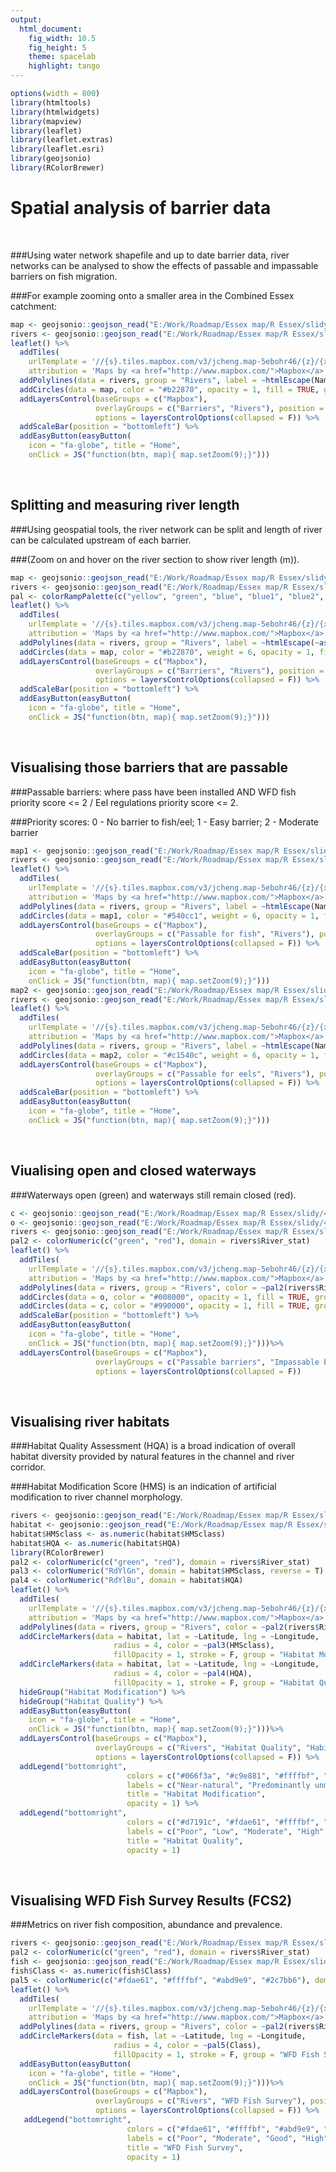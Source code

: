 ---
output:
  html_document:
    fig_width: 10.5 
    fig_height: 5
    theme: spacelab
    highlight: tango
---

```{r setup, include = FALSE}
options(width = 800)
library(htmltools)
library(htmlwidgets)
library(mapview)
library(leaflet)
library(leaflet.extras)
library(leaflet.esri)
library(geojsonio)
library(RColorBrewer)
```



# Spatial analysis of barrier data

$~$

###Using water network shapefile and up to date barrier data, river networks can be analysed to show the effects of passable and impassable barriers on fish migration.

###For example zooming onto a smaller area in the Combined Essex catchment:

```{r echo = FALSE, warning = FALSE, message=FALSE, tidy=FALSE}
map <- geojsonio::geojson_read("E:/Work/Roadmap/Essex map/R Essex/slidy/1/barriers.geojson", what = "sp")
rivers <- geojsonio::geojson_read("E:/Work/Roadmap/Essex map/R Essex/slidy/1/rivers.geojson", what = "sp")
leaflet() %>%
  addTiles(
    urlTemplate = '//{s}.tiles.mapbox.com/v3/jcheng.map-5ebohr46/{z}/{x}/{y}.png',
    attribution = 'Maps by <a href="http://www.mapbox.com/">Mapbox</a>', group = "Mapbox") %>%
  addPolylines(data = rivers, group = "Rivers", label = ~htmlEscape(Name), color = "#2870b2", weight = 4, opacity = 1, fillOpacity = 1) %>%
  addCircles(data = map, color = "#b22870", opacity = 1, fill = TRUE, group = "Barriers") %>%
  addLayersControl(baseGroups = c("Mapbox"), 
                   overlayGroups = c("Barriers", "Rivers"), position = "topright",
                   options = layersControlOptions(collapsed = F)) %>%
  addScaleBar(position = "bottomleft") %>%
  addEasyButton(easyButton(
    icon = "fa-globe", title = "Home",
    onClick = JS("function(btn, map){ map.setZoom(9);}")))
```

$~$

## Splitting and measuring river length

###Using geospatial tools, the river network can be split and length of river can be calculated upstream of each barrier. 

###(Zoom on and hover on the river section to show river length (m)).

```{r echo = FALSE, warning = FALSE, message=FALSE, tidy=FALSE}
map <- geojsonio::geojson_read("E:/Work/Roadmap/Essex map/R Essex/slidy/2/barrier_snapped.geojson", what = "sp")
rivers <- geojsonio::geojson_read("E:/Work/Roadmap/Essex map/R Essex/slidy/2/func_rivers.geojson", what = "sp")
pal <- colorRampPalette(c("yellow", "green", "blue", "blue1", "blue2", "blue3", "red", "purple", "pink", "orange", "black", "grey", "brown", "lightcoral", "lightgreen", "lightsalmon", "lightslateblue"))
leaflet() %>%
  addTiles(
    urlTemplate = '//{s}.tiles.mapbox.com/v3/jcheng.map-5ebohr46/{z}/{x}/{y}.png',
    attribution = 'Maps by <a href="http://www.mapbox.com/">Mapbox</a>', group = "Mapbox") %>%
  addPolylines(data = rivers, group = "Rivers", label = ~htmlEscape(~as.character(batDis2Mth)), color = ~pal(rivers$batNetID), weight = 4, opacity = 1, fillOpacity = 1) %>%
  addCircles(data = map, color = "#b22870", weight = 6, opacity = 1, fill = TRUE, group = "Barriers") %>%
  addLayersControl(baseGroups = c("Mapbox"), 
                   overlayGroups = c("Barriers", "Rivers"), position = "topright",
                   options = layersControlOptions(collapsed = F)) %>%
  addScaleBar(position = "bottomleft") %>%
  addEasyButton(easyButton(
    icon = "fa-globe", title = "Home",
    onClick = JS("function(btn, map){ map.setZoom(9);}")))
```

$~$

## Visualising those barriers that are passable

###Passable barriers: where pass have been installed AND WFD fish priority score <= 2 / Eel regulations priority score <= 2.

###Priority scores: 0 - No barrier to fish/eel; 1 - Easy barrier; 2 - Moderate barrier

```{r echo = FALSE, warning = FALSE, message=FALSE, tidy=FALSE}
map1 <- geojsonio::geojson_read("E:/Work/Roadmap/Essex map/R Essex/slidy/3/passable_fish.geojson", what = "sp")
rivers <- geojsonio::geojson_read("E:/Work/Roadmap/Essex map/R Essex/slidy/3/func_rivers.geojson", what = "sp")
leaflet() %>%
  addTiles(
    urlTemplate = '//{s}.tiles.mapbox.com/v3/jcheng.map-5ebohr46/{z}/{x}/{y}.png',
    attribution = 'Maps by <a href="http://www.mapbox.com/">Mapbox</a>', group = "Mapbox") %>%
  addPolylines(data = rivers, group = "Rivers", label = ~htmlEscape(Name), color = "#2870b2", weight = 4, opacity = 1, fillOpacity = 1) %>%
  addCircles(data = map1, color = "#540cc1", weight = 6, opacity = 1, fill = TRUE, group = "Passable for fish") %>%
  addLayersControl(baseGroups = c("Mapbox"), 
                   overlayGroups = c("Passable for fish", "Rivers"), position = "topright",
                   options = layersControlOptions(collapsed = F)) %>%
  addScaleBar(position = "bottomleft") %>%
  addEasyButton(easyButton(
    icon = "fa-globe", title = "Home",
    onClick = JS("function(btn, map){ map.setZoom(9);}")))
map2 <- geojsonio::geojson_read("E:/Work/Roadmap/Essex map/R Essex/slidy/3/passable_eel.geojson", what = "sp")
rivers <- geojsonio::geojson_read("E:/Work/Roadmap/Essex map/R Essex/slidy/3/func_rivers.geojson", what = "sp")
leaflet() %>%
  addTiles(
    urlTemplate = '//{s}.tiles.mapbox.com/v3/jcheng.map-5ebohr46/{z}/{x}/{y}.png',
    attribution = 'Maps by <a href="http://www.mapbox.com/">Mapbox</a>', group = "Mapbox") %>%
  addPolylines(data = rivers, group = "Rivers", label = ~htmlEscape(Name), color = "#2870b2", weight = 4, opacity = 1, fillOpacity = 1) %>%
  addCircles(data = map2, color = "#c1540c", weight = 6, opacity = 1, fill = TRUE, group = "Passable for eels") %>%
  addLayersControl(baseGroups = c("Mapbox"), 
                   overlayGroups = c("Passable for eels", "Rivers"), position = "topright",
                   options = layersControlOptions(collapsed = F)) %>%
  addScaleBar(position = "bottomleft") %>%
  addEasyButton(easyButton(
    icon = "fa-globe", title = "Home",
    onClick = JS("function(btn, map){ map.setZoom(9);}")))
```


$~$

## Viualising open and closed waterways

###Waterways open (green) and waterways still remain closed (red). 

```{r echo = FALSE, warning = FALSE, message=FALSE, tidy=FALSE}
c <- geojsonio::geojson_read("E:/Work/Roadmap/Essex map/R Essex/slidy/4/barriers_closed.geojson", what = "sp")
o <- geojsonio::geojson_read("E:/Work/Roadmap/Essex map/R Essex/slidy/4/barriers_open.geojson", what = "sp")
rivers <- geojsonio::geojson_read("E:/Work/Roadmap/Essex map/R Essex/slidy/4/rivers.geojson", what = "sp")
pal2 <- colorNumeric(c("green", "red"), domain = rivers$River_stat)
leaflet() %>%
  addTiles(
    urlTemplate = '//{s}.tiles.mapbox.com/v3/jcheng.map-5ebohr46/{z}/{x}/{y}.png',
    attribution = 'Maps by <a href="http://www.mapbox.com/">Mapbox</a>', group = "Mapbox") %>%
  addPolylines(data = rivers, group = "Rivers", color = ~pal2(rivers$River_stat), weight = 4, opacity = 1, fillOpacity = 1) %>%
  addCircles(data = o, color = "#008000", opacity = 1, fill = TRUE, group = "Passable barriers") %>%
  addCircles(data = c, color = "#990000", opacity = 1, fill = TRUE, group = "Impassable barriers") %>%
  addScaleBar(position = "bottomleft") %>%
  addEasyButton(easyButton(
    icon = "fa-globe", title = "Home",
    onClick = JS("function(btn, map){ map.setZoom(9);}")))%>%
  addLayersControl(baseGroups = c("Mapbox"), 
                   overlayGroups = c("Passable barriers", "Impassable barriers", "Rivers"), position = "topright",
                   options = layersControlOptions(collapsed = F))
```

$~$

## Visualising river habitats

###Habitat Quality Assessment (HQA) is a broad indication of overall habitat diversity provided by natural features in the channel and river corridor.

###Habitat Modification Score (HMS) is an indication of artificial modification to river channel morphology.


```{r echo = FALSE, warning = FALSE, message=FALSE,tidy=FALSE}
rivers <- geojsonio::geojson_read("E:/Work/Roadmap/Essex map/R Essex/slidy/4/rivers.geojson", what = "sp")
habitat <- geojsonio::geojson_read("E:/Work/Roadmap/Essex map/R Essex/slidy/4/caba_habitat.geojson", what = "sp")
habitat$HMSclass <- as.numeric(habitat$HMSclass) 
habitat$HQA <- as.numeric(habitat$HQA) 
library(RColorBrewer)
pal2 <- colorNumeric(c("green", "red"), domain = rivers$River_stat)
pal3 <- colorNumeric("RdYlGn", domain = habitat$HMSclass, reverse = T)
pal4 <- colorNumeric("RdYlBu", domain = habitat$HQA)
leaflet() %>%
  addTiles(
    urlTemplate = '//{s}.tiles.mapbox.com/v3/jcheng.map-5ebohr46/{z}/{x}/{y}.png',
    attribution = 'Maps by <a href="http://www.mapbox.com/">Mapbox</a>', group = "Mapbox") %>%
  addPolylines(data = rivers, group = "Rivers", color = ~pal2(rivers$River_stat), weight = 4, opacity = 1, fillOpacity = 1) %>%
  addCircleMarkers(data = habitat, lat = ~Latitude, lng = ~Longitude,
                       radius = 4, color = ~pal3(HMSclass),
                       fillOpacity = 1, stroke = F, group = "Habitat Modification") %>%
  addCircleMarkers(data = habitat, lat = ~Latitude, lng = ~Longitude,
                       radius = 4, color = ~pal4(HQA),
                       fillOpacity = 1, stroke = F, group = "Habitat Quality") %>%
  hideGroup("Habitat Modification") %>%
  hideGroup("Habitat Quality") %>%
  addEasyButton(easyButton(
    icon = "fa-globe", title = "Home",
    onClick = JS("function(btn, map){ map.setZoom(9);}")))%>%
  addLayersControl(baseGroups = c("Mapbox"), 
                   overlayGroups = c("Rivers", "Habitat Quality", "Habitat Modification"), position = "topleft",
                   options = layersControlOptions(collapsed = F)) %>%
  addLegend("bottomright", 
                          colors = c("#066f3a", "#c9e881", "#ffffbf", "#fdae61", "#d7191c"),
                          labels = c("Near-natural", "Predominantly unmodified", "Obviously modified", "Significantly modified", "Severly modified"),
                          title = "Habitat Modification",
                          opacity = 1) %>%
  addLegend("bottomright", 
                          colors = c("#d7191c", "#fdae61", "#ffffbf", "#abd9e9", "#2c7bb6"),
                          labels = c("Poor", "Low", "Moderate", "High", "Diverse"),
                          title = "Habitat Quality",
                          opacity = 1)
```

$~$

## Visualising WFD Fish Survey Results (FCS2)

###Metrics on river fish composition, abundance and prevalence. 

```{r echo = FALSE, warning = FALSE, message=FALSE, tidy=FALSE}
rivers <- geojsonio::geojson_read("E:/Work/Roadmap/Essex map/R Essex/slidy/5/rivers.geojson", what = "sp")
pal2 <- colorNumeric(c("green", "red"), domain = rivers$River_stat)
fish <- geojsonio::geojson_read("E:/Work/Roadmap/Essex map/R Essex/slidy/5/wfd_fish.geojson", what = "sp")
fish$Class <- as.numeric(fish$Class)
pal5 <- colorNumeric(c("#fdae61", "#ffffbf", "#abd9e9", "#2c7bb6"), domain = fish$Class)
leaflet() %>%
  addTiles(
    urlTemplate = '//{s}.tiles.mapbox.com/v3/jcheng.map-5ebohr46/{z}/{x}/{y}.png',
    attribution = 'Maps by <a href="http://www.mapbox.com/">Mapbox</a>', group = "Mapbox") %>%
  addPolylines(data = rivers, group = "Rivers", color = ~pal2(rivers$River_stat), weight = 4, opacity = 1, fillOpacity = 1) %>%
  addCircleMarkers(data = fish, lat = ~Latitude, lng = ~Longitude,
                       radius = 4, color = ~pal5(Class),
                       fillOpacity = 1, stroke = F, group = "WFD Fish Survey", label = ~htmlEscape(~as.character(Descriptio))) %>%
  addEasyButton(easyButton(
    icon = "fa-globe", title = "Home",
    onClick = JS("function(btn, map){ map.setZoom(9);}")))%>%
  addLayersControl(baseGroups = c("Mapbox"), 
                   overlayGroups = c("Rivers", "WFD Fish Survey"), position = "topleft",
                   options = layersControlOptions(collapsed = F)) %>%
   addLegend("bottomright", 
                          colors = c("#fdae61", "#ffffbf", "#abd9e9", "#2c7bb6"),
                          labels = c("Poor", "Moderate", "Good", "High"),
                          title = "WFD Fish Survey",
                          opacity = 1)
```